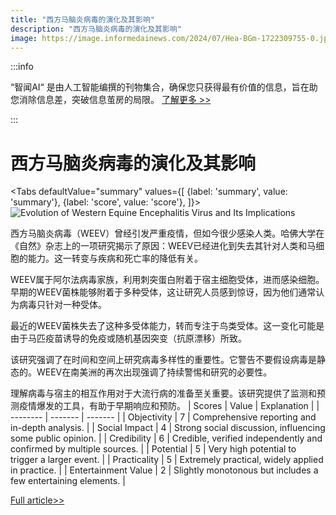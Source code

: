 ```yaml
---
title: "西方马脑炎病毒的演化及其影响"
description: "西方马脑炎病毒的演化及其影响"
image: https://image.informedainews.com/2024/07/Hea-BGm-1722309755-0.jpg
---
```



:::info

“智闻AI“ 是由人工智能编撰的刊物集合，确保您只获得最有价值的信息，旨在助您消除信息差，突破信息茧房的局限。  [了解更多 >>](/)

:::

# 西方马脑炎病毒的演化及其影响


<Tabs
	defaultValue="summary"
	values={[
	{label: 'summary', value: 'summary'},
	{label: 'score', value: 'score'},
]}>
<TabItem value="summary">
<img
  src="https://image.informedainews.com/2024/07/Hea-BGm-1722309755-0.jpg"
  alt="Evolution of Western Equine Encephalitis Virus and Its Implications"
/>



西方马脑炎病毒（WEEV）曾经引发严重疫情，但如今很少感染人类。哈佛大学在《自然》杂志上的一项研究揭示了原因：WEEV已经进化到失去其针对人类和马细胞的能力。这一转变与疾病和死亡率的降低有关。

WEEV属于阿尔法病毒家族，利用刺突蛋白附着于宿主细胞受体，进而感染细胞。早期的WEEV菌株能够附着于多种受体，这让研究人员感到惊讶，因为他们通常认为病毒只针对一种受体。

最近的WEEV菌株失去了这种多受体能力，转而专注于鸟类受体。这一变化可能是由于马匹疫苗诱导的免疫或随机基因突变（抗原漂移）所致。

该研究强调了在时间和空间上研究病毒多样性的重要性。它警告不要假设病毒是静态的。WEEV在南美洲的再次出现强调了持续警惕和研究的必要性。

理解病毒与宿主的相互作用对于大流行病的准备至关重要。该研究提供了监测和预测疫情爆发的工具，有助于早期响应和预防。
</TabItem>
<TabItem value="score">
	| Scores     | Value   | Explanation |
	| -------- | ------- | ------- |
	| Objectivity  | 7    | Comprehensive reporting and in-depth analysis.    |
	| Social Impact | 4     | Strong social discussion, influencing some public opinion.    |
	| Credibility    | 6    | Credible, verified independently and confirmed by multiple sources.    |
	| Potential    | 5    | Very high potential to trigger a larger event.    |
	| Practicality    | 5    | Extremely practical, widely applied in practice.    |
	| Entertainment Value    | 2    | Slightly monotonous but includes a few entertaining elements.    |
</TabItem>
</Tabs>

[Full article>>](https://www.cnbeta.com.tw/articles/science/1440258.htm)
